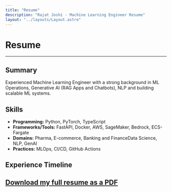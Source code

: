 ```yaml
---
title: "Resume"
description: "Rajat Joshi - Machine Learning Engineer Resume"
layout: "../layouts/Layout.astro"
---
```



# Resume

---

## Summary
Experienced Machine Learning Engineer with a strong background in ML Operations, Generative AI (RAG Apps and Chatbots), NLP and building scalable ML systems.

## Skills
- **Programming:** Python, PyTorch, TypeScript
- **Frameworks/Tools:** FastAPI, Docker, AWS, SageMaker, Bedrock, ECS-Fargate
- **Domains:** Pharma, E-commerce, Banking and FinanceData Science, NLP, GenAI
- **Practices:** MLOps, CI/CD, GitHub Actions


## Experience Timeline
<ExperienceTimeline />

[Download my full resume as a PDF](/Rajat_ML_Engineer.pdf)
---
